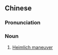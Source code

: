 ==Chinese==
{{zh-forms|type=43}}

===Pronunciation===
{{zh-pron
|m=Hāmǔlìkè jíjiùfǎ
|cat=n
}}

===Noun===
{{zh-noun}}

# [[Heimlich maneuver]]